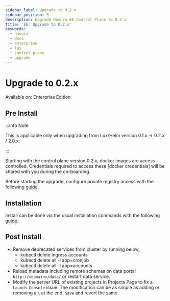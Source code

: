 ```yaml
---
sidebar_label: Upgrade to 0.2.x
sidebar_position: 5
description: Upgrade Hasura EE Control Plane to 0.2.x
title: 'EE: Upgrade to 0.2.x'
keywords:
  - hasura
  - docs
  - enterprise
  - lux
  - control plane
  - upgrade
---
```



# Upgrade to 0.2.x

<div className='badge badge--primary heading-badge'>Available on: Enterprise Edition</div>

## Pre Install

:::info Note

This is applicable only when upgrading from Lux/Helm version 0.1.x -> 0.2.x / 2.0.x.

:::

Starting with the control plane version 0.2.x, docker images are access controlled. Credentials required to access these
[docker credentials] will be shared with you during the on-boarding.

Before starting the upgrade, configure private registry access with the following
[guide](/enterprise/control-plane/pulling-images.mdx).

## Installation

Install can be done via the usual installation commands with the following [guide](/enterprise/control-plane/index.mdx).

## Post Install

- Remove deprecated services from cluster by running below,
  - kubectl delete ingress accounts
  - kubectl delete all -l app=cronjob
  - kubectl delete all -l app=accounts
- Reload metadata including remote schemas on data portal `http://<domain>/data/` or restart data service.
- Modify the server URL of existing projects in Projects Page to fix a `Launch Console` issue. The modification can be
  as simple as adding or removing a `\` at the end, `Save` and revert the same.

<Thumbnail src='/img/enterprise/lux-2.0-upgrade-fix.gif' alt='Upgrade Lux' />
